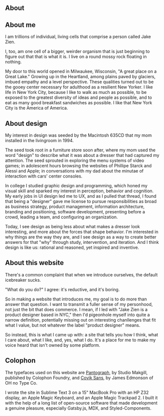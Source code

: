 

<Section class="half-margin-bottom">

# About

<Inset>
  <GatsbyImage image={imageByName(props, 'jakey0', true)} alt="A photo of me as a toddler." />
</Inset>

## About me

<p class="bigText">I am trillions of individual, living cells that comprise a person called Jake Zien.</p>

I, too, am one cell of a bigger, weirder organism that is just beginning to figure out that that is what it is. I live on a round mossy rock floating in nothing.

My door to this world opened in Milwaukee, Wisconsin, "A great place on a Great Lake." Growing up in the Heartland, among plains paved by glaciers, imbued empathy and a level perspective. These qualities turned out to be the gooey center necessary for adulthood as a resilient New Yorker. I like life in New York City, because I like to walk as much as possible, to be exposed to the greatest diversity of ideas and people as possible, and to eat as many good breakfast sandwiches as possible. I like that New York City is the America of America.

</Section>

<Section class="bg1 half-margin-bottom">

## About design
<p class="bigText"> My interest in design was seeded by the Macintosh 635CD that my mom installed in the livingroom in 1994. </p>

The seed took root in a furniture store soon after, where my mom used the word "design" to describe what it was about a dresser that had captured my attention. The seed sprouted in exploring the menu systems of video games; in adolescent hours browsing the websites of Phillipe Starck and Alessi and Apple; in conversations with my dad about the minutae of interaction with cars' center consoles. 

In college I studied graphic design and programming, which honed my visual skill and sparked my interest in perception, behavior and cognition. My early jobs in UI design led me to UX, and as I pulled that thread, I found that being a "designer" gave me license to pursue responsibilities as broad as business strategy, product management, information architecture, branding and positioning, software development, presenting before a crowd, leading a team, and configuring an organization. 

Today, I see design as being less about what makes a dresser look interesting, and more about the forces that shape behavior. I'm interested in why things are the way they are, and I see design as a way to create better answers for that "why" through study, intervention, and iteration. And I think design is like us: rational and reasoned, yet inspired and inventive.

</Section>

<Section class="bg2 half-margin-bottom">

## About this website
<p class="bigText"> There's a common complaint that when we introduce ourselves, the default icebreaker sucks.</p>

"What do you do?" I agree: it's reductive, and it's boring. 

So in making a website that introduces me, my goal is to do more than answer that question. I want to transmit a fuller sense of my personhood, not just the bit that does commerce. I mean, if I led with "Jake Zien is a product designer based in NYC," then I'd pigeonhole myself into quite a narrow definition, potentially missing out on interesting chanllenges that fit what I value, but not whatever the label "product designer" means.

So instead, this is what I came up with: a site that tells you how I think, what I care about, what I like, and, yes, what I do. It's a place for me to make my voice heard that isn't owned by some platform.

</Section>

<Section class="bg3 half-margin-bottom">

## Colophon
The typefaces used on this website are <a href="http://colophon-foundry.org/typefaces/pantograph/" class="pantograph">Pantograph</a>, by Studio Makgill, published by Colophon Foundry, and <a href="https://ohnotype.co/fonts/covik">Covik Sans</a>, by James Edmonson of OH no Type Co.

I wrote the site in Sublime Text 3 on a 15" MacBook Pro with an HP Z32 display, an Apple Magic Keyboard, and an Apple Magic Trackpad 2. I built it with the help of a long list of open-source software that made development a genuine pleasure, especially Gatsby.js, MDX, and Styled-Components.

</Section>